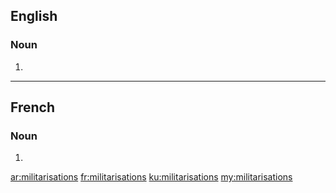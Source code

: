 ==English==

===Noun===
{{head|en|noun plural form}}

# {{plural of|militarisation|lang=en}}

----

==French==

===Noun===
{{head|fr|noun plural form|g=f}}

# {{plural of|militarisation|lang=fr}}

[[ar:militarisations]]
[[fr:militarisations]]
[[ku:militarisations]]
[[my:militarisations]]